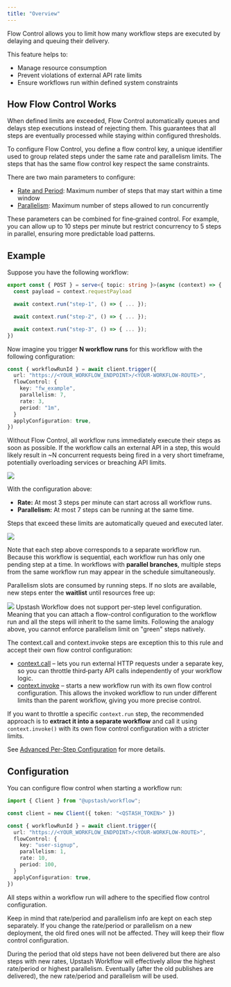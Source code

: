 ```yaml
---
title: "Overview"
---
```


Flow Control allows you to limit how many workflow steps are executed by delaying and queuing their delivery.

This feature helps to:
- Manage resource consumption
- Prevent violations of external API rate limits
- Ensure workflows run within defined system constraints

## How Flow Control Works

When defined limits are exceeded, Flow Control automatically queues and delays step executions instead of rejecting them.
This guarantees that all steps are eventually processed while staying within configured thresholds.

To configure Flow Control, you define a flow control key, a unique identifier used to group related steps under the same rate and parallelism limits.
The steps that has the same flow control key respect the same constraints.

There are two main parameters to configure:

- [Rate and Period](/workflow/features/flow-control/rate-period): Maximum number of steps that may start within a time window
- [Parallelism](/workflow/features/flow-control/parallelism): Maximum number of steps allowed to run concurrently

These parameters can be combined for fine‑grained control.
For example, you can allow up to 10 steps per minute but restrict concurrency
to 5 steps in parallel, ensuring more predictable load patterns.

## Example

Suppose you have the following workflow:

```typescript
export const { POST } = serve<{ topic: string }>(async (context) => {
  const payload = context.requestPayload

  await context.run("step-1", () => { ... });

  await context.run("step-2", () => { ... });

  await context.run("step-3", () => { ... });
})
```

Now imagine you trigger **N workflow runs** for this workflow with the following configuration:

```typescript
const { workflowRunId } = await client.trigger({
  url: "https://<YOUR_WORKFLOW_ENDPOINT>/<YOUR-WORKFLOW-ROUTE>",
  flowControl: {
    key: "fw_example",
    parallelism: 7,
    rate: 3,
    period: "1m",
  }
  applyConfiguration: true,
})
```

Without Flow Control, all workflow runs immediately execute their steps as soon as possible.
If the workflow calls an external API in a step, this would likely result in ~N concurrent requests being fired in a very short timeframe, potentially overloading services or breaching API limits.

<Frame caption="Workflow simplified by step types">
  <img src="/img/workflow/flow_control_ex_3.png" />
</Frame>

With the configuration above:
- **Rate:** At most 3 steps per minute can start across all workflow runs.
- **Parallelism:** At most 7 steps can be running at the same time.

Steps that exceed these limits are automatically queued and executed later.

<Frame caption="Steps are enqueued for execution">
  <img src="/img/workflow/flow_control_ex_2.png" />
</Frame>

Note that each step above corresponds to a separate workflow run.
Because this workflow is sequential, each workflow run has only one pending step at a time.
In workflows with **parallel branches**, multiple steps from the same workflow run may appear in the schedule simultaneously.

Parallelism slots are consumed by running steps.
If no slots are available, new steps enter the **waitlist** until resources free up:

<Frame caption="Parallelism waitlist for the flow-control">
  <img src="/img/workflow/flow_control_ex_1.png" />
</Frame>

<Note>
Upstash Workflow does not support per-step level configuration. Meaning that you can attach a flow-control configuration
to the workflow run and all the steps will inherit to the same limits.
Following the analogy above, you cannot enforce parallelism limit on "green" steps natively.

The context.call and context.invoke steps are exception this to this rule and accept their own flow control configuration:

- [context.call](/workflow) – lets you run external HTTP requests under a separate key, so you can throttle third‑party API calls independently of your workflow logic.
- [context.invoke](/workflow) – starts a new workflow run with its own flow control configuration. This allows the invoked workflow to run under different limits than the parent workflow, giving you more precise control.

If you want to throttle a specific `context.run` step, the recommended approach is to **extract it into a separate workflow** and call it using `context.invoke()` with its own flow control configuration with a stricter limits.

See [Advanced Per-Step Configuration](/workflow) for more details.
</Note>


## Configuration

You can configure flow control when starting a workflow run:

```typescript Configure Retry Attempt Count
import { Client } from "@upstash/workflow";

const client = new Client({ token: "<QSTASH_TOKEN>" })

const { workflowRunId } = await client.trigger({
  url: "https://<YOUR_WORKFLOW_ENDPOINT>/<YOUR-WORKFLOW-ROUTE>",
  flowControl: {
    key: "user-signup",
    parallelism: 1,
    rate: 10,
    period: 100,
  }
  applyConfiguration: true,
})
```

All steps within a workflow run will adhere to the specified flow control configuration.

<Warning>
Keep in mind that rate/period and parallelism info are kept on each step separately.
If you change the rate/period or parallelism on a new deployment, the old fired ones will not be affected.
They will keep their flow control configuration.

During the period that old steps have not been delivered but there are also steps with new rates, Upstash Workflow will effectively allow the highest rate/period or highest parallelism. Eventually (after the old publishes are delivered), the new rate/period and parallelism will be used.
</Warning>
